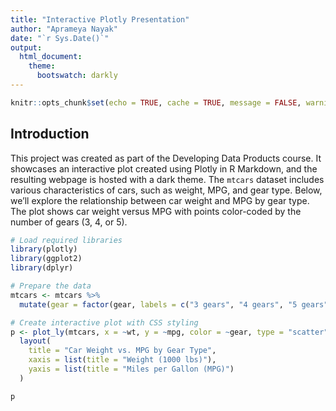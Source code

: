 ```yaml
---
title: "Interactive Plotly Presentation"
author: "Aprameya Nayak"
date: "`r Sys.Date()`"
output: 
  html_document:
    theme: 
      bootswatch: darkly
---
```


```r
knitr::opts_chunk$set(echo = TRUE, cache = TRUE, message = FALSE, warning = FALSE)
```
## Introduction

This project was created as part of the Developing Data Products course. It showcases an interactive plot created using Plotly in R Markdown, and the resulting webpage is hosted with a dark theme. The `mtcars` dataset includes various characteristics of cars, such as weight, MPG, and gear type. Below, we’ll explore the relationship between car weight and MPG by gear type. The plot shows car weight versus MPG with points color-coded by the number of gears (3, 4, or 5). 


```r
# Load required libraries
library(plotly)
library(ggplot2)
library(dplyr)

# Prepare the data
mtcars <- mtcars %>%
  mutate(gear = factor(gear, labels = c("3 gears", "4 gears", "5 gears")))

# Create interactive plot with CSS styling
p <- plot_ly(mtcars, x = ~wt, y = ~mpg, color = ~gear, type = "scatter", mode = "markers") %>%
  layout(
    title = "Car Weight vs. MPG by Gear Type",
    xaxis = list(title = "Weight (1000 lbs)"),
    yaxis = list(title = "Miles per Gallon (MPG)")
  )
```
```r
p
```
